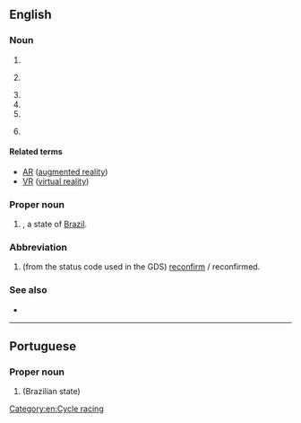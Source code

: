 {{also|rr|R-R|R&R|R.R.}}

==English==

===Noun===
{{en-noun|~}}

# {{initialism of|railroad|lang=en}}
# {{lb|en|cycling}} {{initialism of|road race|lang=en}}
# {{initialism of|Rolls-Royce|lang=en}}
# {{initialism of|reverse racism|lang=en}}
# {{initialism of|lang=en|real reality}}
# {{lb|en|statistics|epidemiology}} {{initialism of|relative risk|lang=en}}

====Related terms====
{{sense|real reality}}
* [[AR]] ([[augmented reality]])
* [[VR]] ([[virtual reality]])

===Proper noun===
{{en-proper noun}}

# {{abbreviation of|Roraima|lang=en|nodot=1}}, a state of [[Brazil]].

===Abbreviation===
{{rfc-header|Abbreviation}}
{{en-abbr}}

# {{lb|en|aviation|travel|dated}} (from the status code used in the GDS) [[reconfirm]] / reconfirmed.

===See also===
* {{l|en|R and R}}

[[Category:en:Cycle racing]]

----

==Portuguese==

===Proper noun===
{{pt-proper noun}}

# {{abbreviation of|Roraima|lang=pt|nodot=1}} (Brazilian state)
